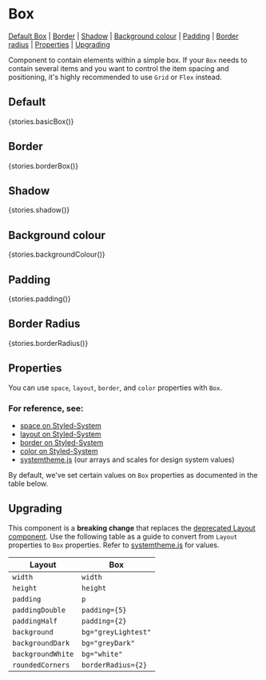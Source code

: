 
<Meta title="Components/Box" component={Box} />

# Box

[Default Box](#default) | [Border](#border) | [Shadow](#shadow) | [Background colour](#background-colour) | [Padding](#padding) | [Border radius](#border-radius) | [Properties](#properties) | [Upgrading](#upgrading)

Component to contain elements within a simple box. If your `Box` needs to contain several items and you want to control the item spacing and positioning, it's highly recommended to use `Grid` or `Flex` instead.

## Default

<Preview>
  <Story name="basicBox">{stories.basicBox()}</Story>
</Preview>

## Border

<Preview>
  <Story name="borderBox">{stories.borderBox()}</Story>
</Preview>

## Shadow

<Preview>
  <Story name="shadow">{stories.shadow()}</Story>
</Preview>

## Background colour

<Preview>
  <Story name="backgroundColour">{stories.backgroundColour()}</Story>
</Preview>

## Padding

<Preview>
  <Story name="padding">{stories.padding()}</Story>
</Preview>

## Border Radius

<Preview>
  <Story name="borderRadius">{stories.borderRadius()}</Story>
</Preview>

## Properties

You can use `space`, `layout`, `border`, and `color` properties with `Box`.

### For reference, see:

- [space on Styled-System](https://styled-system.com/table#space)
- [layout on Styled-System](https://styled-system.com/table#layout)
- [border on Styled-System](https://styled-system.com/table#border)
- [color on Styled-System](https://styled-system.com/table#color)
- [systemtheme.js](https://github.com/orchestrated-io/orca-design-system/blob/master/packages/orcs-design-system/lib/systemtheme.js) (our arrays and scales for design system values)

By default, we've set certain values on `Box` properties as documented in the table below.

<Props of={Box} />

## Upgrading

This component is a **breaking change** that replaces the [deprecated Layout component](https://styleguide.orchestrated.io/#layout). Use the following table as a guide to convert from `Layout` properties to `Box` properties. Refer to [systemtheme.js](https://github.com/orchestrated-io/orca-design-system/blob/master/packages/orcs-design-system/lib/systemtheme.js) for values.

| **Layout**        | **Box**             |
| ----------------- | ------------------- |
| `width`           | `width`             |
| `height`          | `height`            |
| `padding`         | `p`                 |
| `paddingDouble`   | `padding={5}`       |
| `paddingHalf`     | `padding={2}`       |
| `background`      | `bg="greyLightest"` |
| `backgroundDark`  | `bg="greyDark"`     |
| `backgroundWhite` | `bg="white"`        |
| `roundedCorners`  | `borderRadius={2}`  |
